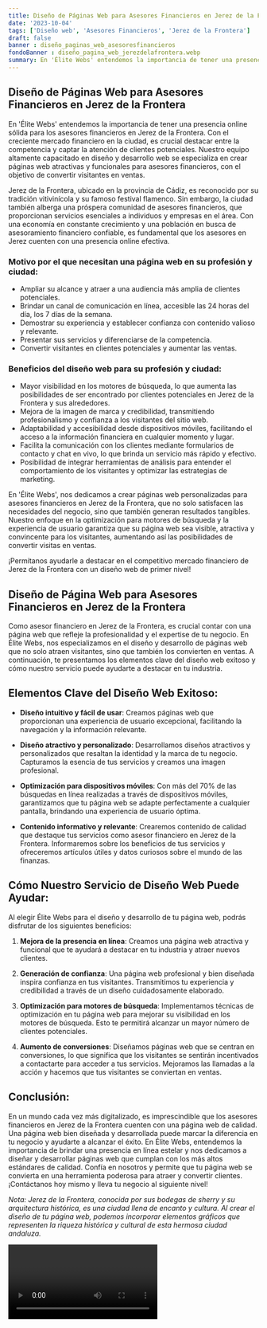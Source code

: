 ```yaml
---
title: Diseño de Páginas Web para Asesores Financieros en Jerez de la Frontera
date: '2023-10-04'
tags: ['Diseño web', 'Asesores Financieros', 'Jerez de la Frontera']
draft: false
banner : diseño_paginas_web_asesoresfinancieros
fondoBanner : diseño_pagina_web_jerezdelafrontera.webp
summary: En 'Élite Webs' entendemos la importancia de tener una presencia online sólida para los asesores financieros en Jerez de la Frontera. Con el creciente mercado financiero en la ciudad, es crucial destacar entre la competencia y captar la atención de clientes potenciales. Nuestro equipo altamente capacitado en diseño y desarrollo web se especializa en crear páginas web atractivas y funcionales para asesores financieros, con el objetivo de convertir visitantes en ventas.
---
```


## Diseño de Páginas Web para Asesores Financieros en Jerez de la Frontera

En 'Élite Webs' entendemos la importancia de tener una presencia online sólida para los asesores financieros en Jerez de la Frontera. Con el creciente mercado financiero en la ciudad, es crucial destacar entre la competencia y captar la atención de clientes potenciales. Nuestro equipo altamente capacitado en diseño y desarrollo web se especializa en crear páginas web atractivas y funcionales para asesores financieros, con el objetivo de convertir visitantes en ventas.

Jerez de la Frontera, ubicado en la provincia de Cádiz, es reconocido por su tradición vitivinícola y su famoso festival flamenco. Sin embargo, la ciudad también alberga una próspera comunidad de asesores financieros, que proporcionan servicios esenciales a individuos y empresas en el área. Con una economía en constante crecimiento y una población en busca de asesoramiento financiero confiable, es fundamental que los asesores en Jerez cuenten con una presencia online efectiva.

### Motivo por el que necesitan una página web en su profesión y ciudad:

- Ampliar su alcance y atraer a una audiencia más amplia de clientes potenciales.
- Brindar un canal de comunicación en línea, accesible las 24 horas del día, los 7 días de la semana.
- Demostrar su experiencia y establecer confianza con contenido valioso y relevante.
- Presentar sus servicios y diferenciarse de la competencia.
- Convertir visitantes en clientes potenciales y aumentar las ventas.

### Beneficios del diseño web para su profesión y ciudad:

- Mayor visibilidad en los motores de búsqueda, lo que aumenta las posibilidades de ser encontrado por clientes potenciales en Jerez de la Frontera y sus alrededores.
- Mejora de la imagen de marca y credibilidad, transmitiendo profesionalismo y confianza a los visitantes del sitio web.
- Adaptabilidad y accesibilidad desde dispositivos móviles, facilitando el acceso a la información financiera en cualquier momento y lugar.
- Facilita la comunicación con los clientes mediante formularios de contacto y chat en vivo, lo que brinda un servicio más rápido y efectivo.
- Posibilidad de integrar herramientas de análisis para entender el comportamiento de los visitantes y optimizar las estrategias de marketing.

En 'Élite Webs', nos dedicamos a crear páginas web personalizadas para asesores financieros en Jerez de la Frontera, que no solo satisfacen las necesidades del negocio, sino que también generan resultados tangibles. Nuestro enfoque en la optimización para motores de búsqueda y la experiencia de usuario garantiza que su página web sea visible, atractiva y convincente para los visitantes, aumentando así las posibilidades de convertir visitas en ventas.

¡Permítanos ayudarle a destacar en el competitivo mercado financiero de Jerez de la Frontera con un diseño web de primer nivel!

<GifSeo />

<Cta />

## Diseño de Página Web para Asesores Financieros en Jerez de la Frontera

Como asesor financiero en Jerez de la Frontera, es crucial contar con una página web que refleje la profesionalidad y el expertise de tu negocio. En Élite Webs, nos especializamos en el diseño y desarrollo de páginas web que no solo atraen visitantes, sino que también los convierten en ventas. A continuación, te presentamos los elementos clave del diseño web exitoso y cómo nuestro servicio puede ayudarte a destacar en tu industria.

## Elementos Clave del Diseño Web Exitoso:

- **Diseño intuitivo y fácil de usar**: Creamos páginas web que proporcionan una experiencia de usuario excepcional, facilitando la navegación y la información relevante.

- **Diseño atractivo y personalizado**: Desarrollamos diseños atractivos y personalizados que resaltan la identidad y la marca de tu negocio. Capturamos la esencia de tus servicios y creamos una imagen profesional.

- **Optimización para dispositivos móviles**: Con más del 70% de las búsquedas en línea realizadas a través de dispositivos móviles, garantizamos que tu página web se adapte perfectamente a cualquier pantalla, brindando una experiencia de usuario óptima.

- **Contenido informativo y relevante**: Crearemos contenido de calidad que destaque tus servicios como asesor financiero en Jerez de la Frontera. Informaremos sobre los beneficios de tus servicios y ofreceremos artículos útiles y datos curiosos sobre el mundo de las finanzas.

## Cómo Nuestro Servicio de Diseño Web Puede Ayudar:

Al elegir Élite Webs para el diseño y desarrollo de tu página web, podrás disfrutar de los siguientes beneficios:

1. **Mejora de la presencia en línea**: Creamos una página web atractiva y funcional que te ayudará a destacar en tu industria y atraer nuevos clientes.

2. **Generación de confianza**: Una página web profesional y bien diseñada inspira confianza en tus visitantes. Transmitimos tu experiencia y credibilidad a través de un diseño cuidadosamente elaborado.

3. **Optimización para motores de búsqueda**: Implementamos técnicas de optimización en tu página web para mejorar su visibilidad en los motores de búsqueda. Esto te permitirá alcanzar un mayor número de clientes potenciales.

4. **Aumento de conversiones**: Diseñamos páginas web que se centran en conversiones, lo que significa que los visitantes se sentirán incentivados a contactarte para acceder a tus servicios. Mejoramos las llamadas a la acción y hacemos que tus visitantes se conviertan en ventas.

## Conclusión: 

En un mundo cada vez más digitalizado, es imprescindible que los asesores financieros en Jerez de la Frontera cuenten con una página web de calidad. Una página web bien diseñada y desarrollada puede marcar la diferencia en tu negocio y ayudarte a alcanzar el éxito. En Élite Webs, entendemos la importancia de brindar una presencia en línea estelar y nos dedicamos a diseñar y desarrollar páginas web que cumplan con los más altos estándares de calidad. Confía en nosotros y permite que tu página web se convierta en una herramienta poderosa para atraer y convertir clientes. ¡Contáctanos hoy mismo y lleva tu negocio al siguiente nivel!

*Nota: Jerez de la Frontera, conocida por sus bodegas de sherry y su arquitectura histórica, es una ciudad llena de encanto y cultura. Al crear el diseño de tu página web, podemos incorporar elementos gráficos que representen la riqueza histórica y cultural de esta hermosa ciudad andaluza.*

<Video />

<CtaBot job='Asesores Financieros' city='Jerez de la Frontera'/>

<Gmaps query='Jerez de la Frontera+españa+maps' />